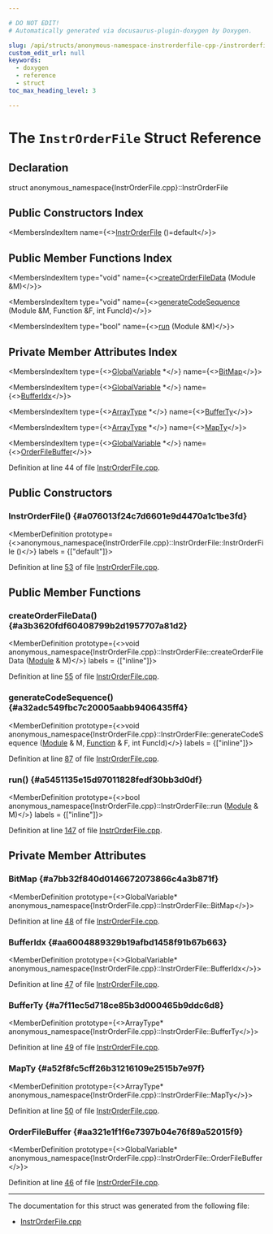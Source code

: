 ```yaml
---

# DO NOT EDIT!
# Automatically generated via docusaurus-plugin-doxygen by Doxygen.

slug: /api/structs/anonymous-namespace-instrorderfile-cpp-/instrorderfile
custom_edit_url: null
keywords:
  - doxygen
  - reference
  - struct
toc_max_heading_level: 3

---
```





# The `InstrOrderFile` Struct Reference

<DoxygenPage pluginConfig={pluginConfig}>



## Declaration

<CodeBlock>struct anonymous_namespace{InstrOrderFile.cpp}::InstrOrderFile</CodeBlock>

## Public Constructors Index

<MembersIndex>

<MembersIndexItem
  name={<><a href="#a076013f24c7d6601e9d4470a1c1be3fd">InstrOrderFile</a> ()=default</>}>
</MembersIndexItem>

</MembersIndex>

## Public Member Functions Index

<MembersIndex>

<MembersIndexItem
  type="void"
  name={<><a href="#a3b3620fdf60408799b2d1957707a81d2">createOrderFileData</a> (Module &amp;M)</>}>
</MembersIndexItem>

<MembersIndexItem
  type="void"
  name={<><a href="#a32adc549fbc7c20005aabb9406435ff4">generateCodeSequence</a> (Module &amp;M, Function &amp;F, int FuncId)</>}>
</MembersIndexItem>

<MembersIndexItem
  type="bool"
  name={<><a href="#a5451135e15d97011828fedf30bb3d0df">run</a> (Module &amp;M)</>}>
</MembersIndexItem>

</MembersIndex>

## Private Member Attributes Index

<MembersIndex>

<MembersIndexItem
  type={<><a href="/docs/api/classes/llvm/globalvariable">GlobalVariable</a> &#42;</>}
  name={<><a href="#a7bb32f840d0146672073866c4a3b871f">BitMap</a></>}>
</MembersIndexItem>

<MembersIndexItem
  type={<><a href="/docs/api/classes/llvm/globalvariable">GlobalVariable</a> &#42;</>}
  name={<><a href="#aa6004889329b19afbd1458f91b67b663">BufferIdx</a></>}>
</MembersIndexItem>

<MembersIndexItem
  type={<><a href="/docs/api/classes/llvm/arraytype">ArrayType</a> &#42;</>}
  name={<><a href="#a7f11ec5d718ce85b3d000465b9ddc6d8">BufferTy</a></>}>
</MembersIndexItem>

<MembersIndexItem
  type={<><a href="/docs/api/classes/llvm/arraytype">ArrayType</a> &#42;</>}
  name={<><a href="#a52f8fc5cff26b31216109e2515b7e97f">MapTy</a></>}>
</MembersIndexItem>

<MembersIndexItem
  type={<><a href="/docs/api/classes/llvm/globalvariable">GlobalVariable</a> &#42;</>}
  name={<><a href="#aa321e1f1f6e7397b04e76f89a52015f9">OrderFileBuffer</a></>}>
</MembersIndexItem>

</MembersIndex>


Definition at line 44 of file <a href="/docs/api/files/lib/lib/transforms/lib/transforms/instrumentation/instrorderfile-cpp">InstrOrderFile.cpp</a>.

<SectionDefinition>

## Public Constructors

### InstrOrderFile() {#a076013f24c7d6601e9d4470a1c1be3fd}

<MemberDefinition
  prototype={<>anonymous&#95;namespace&#123;InstrOrderFile.cpp&#125;::InstrOrderFile::InstrOrderFile ()</>}
  labels = {["default"]}>

Definition at line <a href="/docs/api/files/lib/lib/transforms/lib/transforms/instrumentation/instrorderfile-cpp/#l00053">53</a> of file <a href="/docs/api/files/lib/lib/transforms/lib/transforms/instrumentation/instrorderfile-cpp">InstrOrderFile.cpp</a>.
</MemberDefinition>

</SectionDefinition>

<SectionDefinition>

## Public Member Functions

### createOrderFileData() {#a3b3620fdf60408799b2d1957707a81d2}

<MemberDefinition
  prototype={<>void anonymous&#95;namespace&#123;InstrOrderFile.cpp&#125;::InstrOrderFile::createOrderFileData (<a href="/docs/api/classes/llvm/module">Module</a> &amp; M)</>}
  labels = {["inline"]}>

Definition at line <a href="/docs/api/files/lib/lib/transforms/lib/transforms/instrumentation/instrorderfile-cpp/#l00055">55</a> of file <a href="/docs/api/files/lib/lib/transforms/lib/transforms/instrumentation/instrorderfile-cpp">InstrOrderFile.cpp</a>.
</MemberDefinition>

### generateCodeSequence() {#a32adc549fbc7c20005aabb9406435ff4}

<MemberDefinition
  prototype={<>void anonymous&#95;namespace&#123;InstrOrderFile.cpp&#125;::InstrOrderFile::generateCodeSequence (<a href="/docs/api/classes/llvm/module">Module</a> &amp; M, <a href="/docs/api/classes/llvm/function">Function</a> &amp; F, int FuncId)</>}
  labels = {["inline"]}>

Definition at line <a href="/docs/api/files/lib/lib/transforms/lib/transforms/instrumentation/instrorderfile-cpp/#l00087">87</a> of file <a href="/docs/api/files/lib/lib/transforms/lib/transforms/instrumentation/instrorderfile-cpp">InstrOrderFile.cpp</a>.
</MemberDefinition>

### run() {#a5451135e15d97011828fedf30bb3d0df}

<MemberDefinition
  prototype={<>bool anonymous&#95;namespace&#123;InstrOrderFile.cpp&#125;::InstrOrderFile::run (<a href="/docs/api/classes/llvm/module">Module</a> &amp; M)</>}
  labels = {["inline"]}>

Definition at line <a href="/docs/api/files/lib/lib/transforms/lib/transforms/instrumentation/instrorderfile-cpp/#l00147">147</a> of file <a href="/docs/api/files/lib/lib/transforms/lib/transforms/instrumentation/instrorderfile-cpp">InstrOrderFile.cpp</a>.
</MemberDefinition>

</SectionDefinition>

<SectionDefinition>

## Private Member Attributes

### BitMap {#a7bb32f840d0146672073866c4a3b871f}

<MemberDefinition
  prototype={<>GlobalVariable&#42; anonymous&#95;namespace&#123;InstrOrderFile.cpp&#125;::InstrOrderFile::BitMap</>}>

Definition at line <a href="/docs/api/files/lib/lib/transforms/lib/transforms/instrumentation/instrorderfile-cpp/#l00048">48</a> of file <a href="/docs/api/files/lib/lib/transforms/lib/transforms/instrumentation/instrorderfile-cpp">InstrOrderFile.cpp</a>.
</MemberDefinition>

### BufferIdx {#aa6004889329b19afbd1458f91b67b663}

<MemberDefinition
  prototype={<>GlobalVariable&#42; anonymous&#95;namespace&#123;InstrOrderFile.cpp&#125;::InstrOrderFile::BufferIdx</>}>

Definition at line <a href="/docs/api/files/lib/lib/transforms/lib/transforms/instrumentation/instrorderfile-cpp/#l00047">47</a> of file <a href="/docs/api/files/lib/lib/transforms/lib/transforms/instrumentation/instrorderfile-cpp">InstrOrderFile.cpp</a>.
</MemberDefinition>

### BufferTy {#a7f11ec5d718ce85b3d000465b9ddc6d8}

<MemberDefinition
  prototype={<>ArrayType&#42; anonymous&#95;namespace&#123;InstrOrderFile.cpp&#125;::InstrOrderFile::BufferTy</>}>

Definition at line <a href="/docs/api/files/lib/lib/transforms/lib/transforms/instrumentation/instrorderfile-cpp/#l00049">49</a> of file <a href="/docs/api/files/lib/lib/transforms/lib/transforms/instrumentation/instrorderfile-cpp">InstrOrderFile.cpp</a>.
</MemberDefinition>

### MapTy {#a52f8fc5cff26b31216109e2515b7e97f}

<MemberDefinition
  prototype={<>ArrayType&#42; anonymous&#95;namespace&#123;InstrOrderFile.cpp&#125;::InstrOrderFile::MapTy</>}>

Definition at line <a href="/docs/api/files/lib/lib/transforms/lib/transforms/instrumentation/instrorderfile-cpp/#l00050">50</a> of file <a href="/docs/api/files/lib/lib/transforms/lib/transforms/instrumentation/instrorderfile-cpp">InstrOrderFile.cpp</a>.
</MemberDefinition>

### OrderFileBuffer {#aa321e1f1f6e7397b04e76f89a52015f9}

<MemberDefinition
  prototype={<>GlobalVariable&#42; anonymous&#95;namespace&#123;InstrOrderFile.cpp&#125;::InstrOrderFile::OrderFileBuffer</>}>

Definition at line <a href="/docs/api/files/lib/lib/transforms/lib/transforms/instrumentation/instrorderfile-cpp/#l00046">46</a> of file <a href="/docs/api/files/lib/lib/transforms/lib/transforms/instrumentation/instrorderfile-cpp">InstrOrderFile.cpp</a>.
</MemberDefinition>

</SectionDefinition>

<hr/>

The documentation for this struct was generated from the following file:

<ul>
<li><a href="/docs/api/files/lib/lib/transforms/lib/transforms/instrumentation/instrorderfile-cpp">InstrOrderFile.cpp</a></li>
</ul>

</DoxygenPage>
